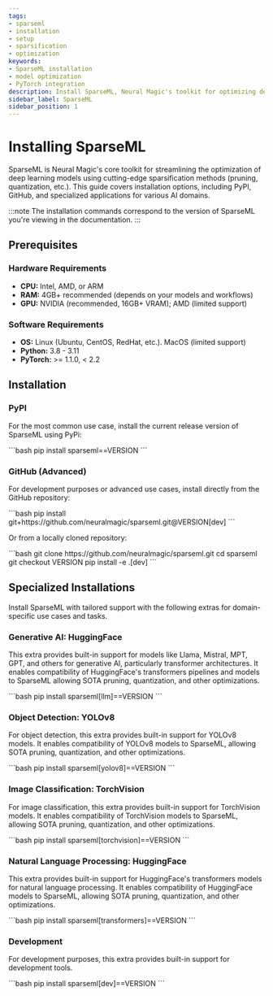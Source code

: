 ```yaml
---
tags:
- sparseml
- installation
- setup
- sparsification
- optimization
keywords:
- SparseML installation
- model optimization
- PyTorch integration
description: Install SparseML, Neural Magic's toolkit for optimizing deep learning models through state-of-the-art sparsification techniques.
sidebar_label: SparseML
sidebar_position: 1
---
```


# Installing SparseML

SparseML is Neural Magic's core toolkit for streamlining the optimization of deep learning models using cutting-edge sparsification methods (pruning, quantization, etc.).
This guide covers installation options, including PyPI, GitHub, and specialized applications for various AI domains.

:::note
The installation commands correspond to the version of SparseML you're viewing in the documentation.
:::

## Prerequisites

### Hardware Requirements

- <b>CPU:</b> Intel, AMD, or ARM
- <b>RAM:</b> 4GB+ recommended (depends on your models and workflows)
- <b>GPU:</b> NVIDIA (recommended, 16GB+ VRAM); AMD (limited support)

### Software Requirements

- <b>OS:</b> Linux (Ubuntu, CentOS, RedHat, etc.). MacOS (limited support)
- <b>Python:</b> 3.8 - 3.11
- <b>PyTorch:</b> >= 1.1.0, < 2.2


## Installation

### PyPI

For the most common use case, install the current release version of SparseML using PyPi:

<VersionInjector targetProduct="sparseml" targetVersion="==VERSION" prepend="==">
    ```bash
    pip install sparseml==VERSION
    ```
</VersionInjector>

### GitHub (Advanced)

For development purposes or advanced use cases, install directly from the GitHub repository:

<VersionInjector targetProduct="sparseml" prepend="v" currentTag="main" ignoreNightly={true}>
    ```bash
    pip install git+https://github.com/neuralmagic/sparseml.git@VERSION[dev]
    ```
</VersionInjector>

Or from a locally cloned repository:

<VersionInjector targetProduct="sparseml" prepend="tags/v" currentTag="main" ignoreNightly={true}>
    ```bash
    git clone https://github.com/neuralmagic/sparseml.git
    cd sparseml
    git checkout VERSION
    pip install -e .[dev]
    ```
</VersionInjector>

## Specialized Installations

Install SparseML with tailored support with the following extras for domain-specific use cases and tasks.

### Generative AI: HuggingFace

This extra provides built-in support for models like Llama, Mistral, MPT, GPT, and others for generative AI, particularly transformer architectures.
It enables compatibility of HuggingFace's transformers pipelines and models to SparseML allowing SOTA pruning, quantization, and other optimizations.

<VersionInjector targetProduct="sparseml[llm]" targetVersion="==VERSION" prepend="==">
    ```bash
    pip install sparseml[llm]==VERSION
    ```
</VersionInjector>

### Object Detection: YOLOv8

For object detection, this extra provides built-in support for YOLOv8 models.
It enables compatibility of YOLOv8 models to SparseML, allowing SOTA pruning, quantization, and other optimizations.

<VersionInjector targetProduct="sparseml[yolov8]" targetVersion="==VERSION" prepend="==">
    ```bash
    pip install sparseml[yolov8]==VERSION
    ```
</VersionInjector>

### Image Classification: TorchVision

For image classification, this extra provides built-in support for TorchVision models.
It enables compatibility of TorchVision models to SparseML, allowing SOTA pruning, quantization, and other optimizations.

<VersionInjector targetProduct="sparseml[torchvision]" targetVersion="==VERSION" prepend="==">
    ```bash
    pip install sparseml[torchvision]==VERSION
    ```
</VersionInjector>

### Natural Language Processing: HuggingFace

This extra provides built-in support for HuggingFace's transformers models for natural language processing.
It enables compatibility of HuggingFace models to SparseML, allowing SOTA pruning, quantization, and other optimizations.

<VersionInjector targetProduct="sparseml[transformers]" targetVersion="==VERSION" prepend="==">
    ```bash
    pip install sparseml[transformers]==VERSION
    ```
</VersionInjector>

### Development

For development purposes, this extra provides built-in support for development tools.

<VersionInjector targetProduct="sparseml[dev]" targetVersion="==VERSION" prepend="==">
    ```bash
    pip install sparseml[dev]==VERSION
    ```
</VersionInjector>
